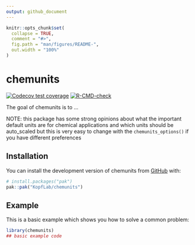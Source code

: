 ```yaml
---
output: github_document
---
```


<!-- README.md is generated from README.Rmd. Please edit that file -->

```r
knitr::opts_chunk$set(
  collapse = TRUE,
  comment = "#>",
  fig.path = "man/figures/README-",
  out.width = "100%"
)
```

# chemunits

<!-- badges: start -->
[![Codecov test coverage](https://codecov.io/gh/KopfLab/chemunits/graph/badge.svg)](https://app.codecov.io/gh/KopfLab/chemunits)
[![R-CMD-check](https://github.com/KopfLab/chemunits/actions/workflows/R-CMD-check.yaml/badge.svg)](https://github.com/KopfLab/chemunits/actions/workflows/R-CMD-check.yaml)
<!-- badges: end -->

The goal of chemunits is to ...

NOTE: this package has some strong opinions about what the important default units are for chemical applications and which units should be auto_scaled but this is very easy to change with the `chemunits_options()` if you have different preferences

## Installation

You can install the development version of chemunits from [GitHub](https://github.com/) with:

``` r
# install.packages("pak")
pak::pak("KopfLab/chemunits")
```

## Example

This is a basic example which shows you how to solve a common problem:

```r
library(chemunits)
## basic example code
```

